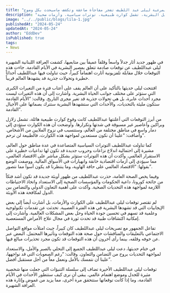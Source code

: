 ```yaml
---
title: "إهربوا حالاً .. المرعبة ليلى عبد اللطيف تفجر مفاجأة صاعقة وتكشف ماسيحدث بكل وضوح!"
description: "في ظهور مثير للجدل والقلق، كشفت العرافة اللبنانية الشهيرة ليلى عبد اللطيف عن توقعات صادمة حول مستقبل البشرية، تشمل كوارث طبيعية، توترات سياسية، وأزمات صحية."
image: "../../public/blogs/lila-1.jpg"
publishedAt: "2024-05-24"
updatedAt: "2024-05-24"
author: "EddDev"
isPublished: true
tags:
- News
---
```


في ظهور جديد أثار جدلاً واسعاً وقلقاً عميقاً بين متابعيها، كشفت العرافة اللبنانية الشهيرة ليلى عبداللطيف عن توقعات صادمة تتعلق بمصير البشرية في الأيام القادمة. جاءت هذه التوقعات خلال مقابلة تلفزيونية أثارت اهتماماً كبيراً، حيث تناولت فيها عبداللطيف أحداثاً خطيرة وتحولات جذرية قد يشهدها العالم قريباً.

افتتحت ليلى حديثها بالتأكيد على أن العالم يقف على أعتاب فترة من التغيرات الكبرى التي ستؤثر على مختلف جوانب الحياة البشرية. وأشارت إلى أن هذه التغيرات ليست مجرد أحداث عابرة، بل هي تحولات جذرية قد تغير مجرى التاريخ. وقالت: “الأيام القادمة ستكون مليئة بالتحديات، والأحداث التي ستشهدها البشرية ستترك بصماتها على الأجيال القادمة”.

من أبرز التوقعات التي أعلنتها عبداللطيف كانت وقوع كوارث طبيعية هائلة، تشمل زلازل وبراكين وأعاصير غير مسبوقة في شدتها وتكرارها. وأوضحت أن هذه الكوارث ستؤدي إلى دمار واسع في مناطق مختلفة من العالم، وستتسبب في نزوح الملايين من الأشخاص. وأضافت: “علينا أن نكون مستعدين لمواجهة هذه الكوارث، فالطبيعة لن ترحم”.

كما تناولت عبداللطيف التوترات السياسية المتصاعدة في عدة مناطق حول العالم، مشيرة إلى احتمالية اندلاع نزاعات وحروب جديدة قد تكون لها تداعيات خطيرة على الاستقرار العالمي. وأكدت أن هذه التوترات ستؤثر بشكل مباشر على الاقتصاد العالمي، مما سيؤدي إلى أزمات اقتصادية خانقة وانهيارات في الأسواق المالية. ووصفت الوضع بقولها: “الاقتصاد العالمي على حافة الهاوية، وما ينتظرنا قد يكون أسوأ مما نتصور”.

وفيما يخص الصحة العامة، حذرت عبداللطيف من ظهور أوبئة جديدة قد تكون أشد فتكاً من جائحة كورونا، داعية الحكومات والمؤسسات الصحية إلى الاستعداد واتخاذ الاحتياطات اللازمة لمواجهة هذه التحديات الصحية. وأكدت على أهمية التعاون الدولي والتضامن بين الدول لمكافحة هذه الأوبئة.

لم تقتصر توقعات ليلى عبداللطيف على الكوارث والأزمات، بل أشارت أيضاً إلى بعض الإيجابيات التي قد تشهدها البشرية في هذه الفترة العصيبة. تحدثت عن تقدمات تكنولوجية وعلمية قد تسهم في تحسين جودة الحياة وحل بعض المشكلات العالمية. وأشارت إلى إمكانية اكتشافات طبية قد تحدث ثورة في مجال علاج الأمراض المستعصية.

تفاعل الجمهور مع تصريحات ليلى عبداللطيف كان كبيراً، حيث امتلأت مواقع التواصل الاجتماعي بالتعليقات والمناقشات حول صحة هذه التوقعات وتأثيرها المحتمل. البعض عبر عن خوفه وقلقه، بينما رأى آخرون أن هذه التوقعات قد تكون مجرد تحذيرات مبالغ فيها.

في ختام حديثها، دعت ليلى عبداللطيف الجميع إلى التحلي بالصبر والأمل، والاستعداد لمواجهة التحديات بروح من التضامن والتعاون. وقالت: “رغم الصعوبات التي قد نواجهها، علينا أن نتمسك بالأمل ونعمل معاً من أجل مستقبل أفضل”.

توقعات ليلى عبداللطيف الأخيرة تضاف إلى سلسلة التنبؤات التي جعلت منها شخصية مثيرة للجدل وموضع اهتمام عالمي. يبقى أن نرى كيف ستتطور الأحداث في الأيام القادمة، وما إذا كانت توقعاتها ستتحقق مرة أخرى، مما يزيد من غموض وإثارة هذه العرافة الشهيرة.
